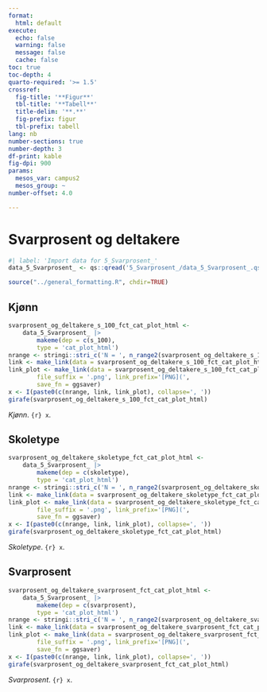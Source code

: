 ```yaml
---
format:
  html: default
execute:
  echo: false
  warning: false
  message: false
  cache: false
toc: true
toc-depth: 4
quarto-required: '>= 1.5'
crossref:
  fig-title: '**Figur**'
  tbl-title: '**Tabell**'
  title-delim: '**.**'
  fig-prefix: figur
  tbl-prefix: tabell
lang: nb
number-sections: true
number-depth: 3
df-print: kable
fig-dpi: 900
params:
  mesos_var: campus2
  mesos_group: ~
number-offset: 4.0

---
```

# Svarprosent og deltakere
```r
#| label: 'Import data for 5_Svarprosent_'
data_5_Svarprosent_ <- qs::qread('5_Svarprosent_/data_5_Svarprosent_.qs')
```
```r
source("../general_formatting.R", chdir=TRUE)
```

## Kjønn{#sec-Kjonn-24}


::: {#fig-svarprosent-og-deltakere-s-100-fct-cat-plot-html}

```r
svarprosent_og_deltakere_s_100_fct_cat_plot_html <-
	data_5_Svarprosent_ |>
		makeme(dep = c(s_100),
		type = 'cat_plot_html')
nrange <- stringi::stri_c('N = ', n_range2(svarprosent_og_deltakere_s_100_fct_cat_plot_html[[1]]))
link <- make_link(data = svarprosent_og_deltakere_s_100_fct_cat_plot_html[[1]]$data)
link_plot <- make_link(data = svarprosent_og_deltakere_s_100_fct_cat_plot_html,
		file_suffix = '.png', link_prefix='[PNG](',
		save_fn = ggsaver)
x <- I(paste0(c(nrange, link, link_plot), collapse=', '))
girafe(svarprosent_og_deltakere_s_100_fct_cat_plot_html)
```

_Kjønn_. `{r} x`.

:::


## Skoletype{#sec-Skoletype-77}


::: {#fig-svarprosent-og-deltakere-skoletype-fct-cat-plot-html}

```r
svarprosent_og_deltakere_skoletype_fct_cat_plot_html <-
	data_5_Svarprosent_ |>
		makeme(dep = c(skoletype),
		type = 'cat_plot_html')
nrange <- stringi::stri_c('N = ', n_range2(svarprosent_og_deltakere_skoletype_fct_cat_plot_html[[1]]))
link <- make_link(data = svarprosent_og_deltakere_skoletype_fct_cat_plot_html[[1]]$data)
link_plot <- make_link(data = svarprosent_og_deltakere_skoletype_fct_cat_plot_html,
		file_suffix = '.png', link_prefix='[PNG](',
		save_fn = ggsaver)
x <- I(paste0(c(nrange, link, link_plot), collapse=', '))
girafe(svarprosent_og_deltakere_skoletype_fct_cat_plot_html)
```

_Skoletype_. `{r} x`.

:::


## Svarprosent{#sec-Svarprosent-12}


::: {#fig-svarprosent-og-deltakere-svarprosent-fct-cat-plot-html}

```r
svarprosent_og_deltakere_svarprosent_fct_cat_plot_html <-
	data_5_Svarprosent_ |>
		makeme(dep = c(svarprosent),
		type = 'cat_plot_html')
nrange <- stringi::stri_c('N = ', n_range2(svarprosent_og_deltakere_svarprosent_fct_cat_plot_html[[1]]))
link <- make_link(data = svarprosent_og_deltakere_svarprosent_fct_cat_plot_html[[1]]$data)
link_plot <- make_link(data = svarprosent_og_deltakere_svarprosent_fct_cat_plot_html,
		file_suffix = '.png', link_prefix='[PNG](',
		save_fn = ggsaver)
x <- I(paste0(c(nrange, link, link_plot), collapse=', '))
girafe(svarprosent_og_deltakere_svarprosent_fct_cat_plot_html)
```

_Svarprosent_. `{r} x`.

:::
